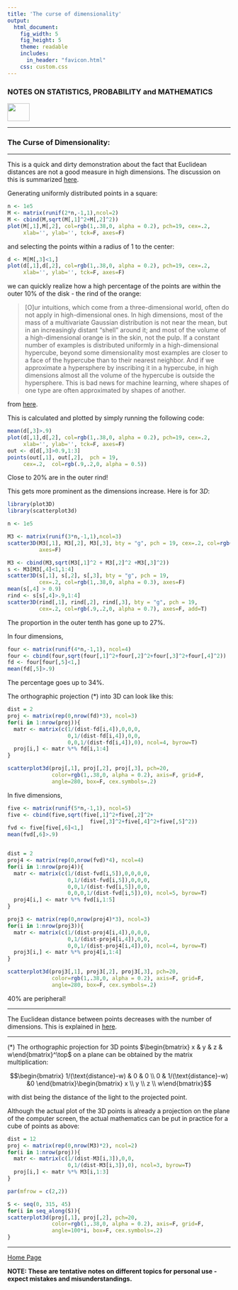 ```yaml
---
title: 'The curse of dimensionality'
output: 
  html_document:
    fig_width: 5
    fig_height: 5
    theme: readable
    includes:
      in_header: "favicon.html" 
    css: custom.css
---
```


### **NOTES ON STATISTICS, PROBABILITY and MATHEMATICS**

<a href="http://rinterested.github.io/statistics/index.html">
<img HEIGHT="40" WIDTH="50" src="logo.PNG"></a>

---

### The Curse of Dimensionality:

---

This is a quick and dirty demonstration about the fact that Euclidean distances are not a good measure in high dimensions. The discussion on this is summarized [here](https://stats.stackexchange.com/a/99191/67822).

Generating uniformly distributed points in a square:

```R
n <- 1e5
M <- matrix(runif(2*n,-1,1),ncol=2)
M <- cbind(M,sqrt(M[,1]^2+M[,2]^2))
plot(M[,1],M[,2], col=rgb(1,.38,0, alpha = 0.2), pch=19, cex=.2,
     xlab='', ylab='', tck=F, axes=F)
```

and selecting the points within a radius of $1$ to the center:

```R
d <- M[M[,3]<1,]
plot(d[,1],d[,2], col=rgb(1,.38,0, alpha = 0.2), pch=19, cex=.2,
     xlab='', ylab='', tck=F, axes=F)
```

we can quickly realize how a high percentage of the points are within the outer $10 \%$ of the disk - the rind of the orange:

> [O]ur intuitions, which come from a three-dimensional world, often do not apply in high-dimensional ones. In high dimensions, most of the mass of a multivariate Gaussian distribution is not near the mean, but in an increasingly distant “shell” around it; and most of the volume of a high-dimensional orange is in the skin, not the pulp. If a constant number of examples is distributed uniformly in a high-dimensional hypercube, beyond some dimensionality most examples are closer to a face of the hypercube than to their nearest neighbor. And if we approximate a hypersphere by inscribing it in a hypercube, in high dimensions almost all the volume of the hypercube is outside the hypersphere. This is bad news for machine learning, where shapes of one type are often approximated by shapes of another.

from [here](https://homes.cs.washington.edu/~pedrod/papers/cacm12.pdf).

This is calculated and plotted by simply running the following code:

```R
mean(d[,3]>.9)
plot(d[,1],d[,2], col=rgb(1,.38,0, alpha = 0.2), pch=19, cex=.2,
     xlab='', ylab='', tck=F, axes=F)
out <- d[d[,3]>0.9,1:3]
points(out[,1], out[,2],  pch = 19, 
     cex=.2,  col=rgb(.9,.2,0, alpha = 0.5))
```

Close to $20\%$ are in the outer rind!

This gets more prominent as the dimensions increase. Here is for $3D:$

```R
library(plot3D)
library(scatterplot3d)

n <- 1e5

M3 <- matrix(runif(3*n,-1,1),ncol=3)
scatter3D(M3[,1], M3[,2], M3[,3], bty = "g", pch = 19, cex=.2, col=rgb(.9,.2,0, alpha = 0.7),
          axes=F)

M3 <- cbind(M3,sqrt(M3[,1]^2 + M3[,2]^2 +M3[,3]^2))
s <- M3[M3[,4]<1,1:4]
scatter3D(s[,1], s[,2], s[,3], bty = "g", pch = 19, 
          cex=.2, col=rgb(1,.38,0, alpha = 0.3), axes=F)
mean(s[,4] > 0.9)
rind <- s[s[,4]>.9,1:4]
scatter3D(rind[,1], rind[,2], rind[,3], bty = "g", pch = 19, 
          cex=.2, col=rgb(.9,.2,0, alpha = 0.7), axes=F, add=T)

```

The proportion in the outer tenth has gone up to $27\%.$

In four dimensions,

```R
four <- matrix(runif(4*n,-1,1), ncol=4)
four <- cbind(four,sqrt(four[,1]^2+four[,2]^2+four[,3]^2+four[,4]^2))
fd <- four[four[,5]<1,]
mean(fd[,5]>.9)
```

The percentage goes up to $34\%.$

The orthographic projection $(*)$ into $3$D can look like this:

```R
dist = 2
proj <- matrix(rep(0,nrow(fd)*3), ncol=3)
for(i in 1:nrow(proj)){
  matr <- matrix(c(1/(dist-fd[i,4]),0,0,0,
                   0,1/(dist-fd[i,4]),0,0,
                   0,0,1/(dist-fd[i,4]),0), ncol=4, byrow=T)
  proj[i,] <- matr %*% fd[i,1:4]
}

scatterplot3d(proj[,1], proj[,2], proj[,3], pch=20,
              color=rgb(1,.38,0, alpha = 0.2), axis=F, grid=F,
              angle=280, box=F, cex.symbols=.2)

```

In five dimensions,

```R
five <- matrix(runif(5*n,-1,1), ncol=5)
five <- cbind(five,sqrt(five[,1]^2+five[,2]^2+
                          five[,3]^2+five[,4]^2+five[,5]^2))
fvd <- five[five[,6]<1,]
mean(fvd[,6]>.9)


dist = 2
proj4 <- matrix(rep(0,nrow(fvd)*4), ncol=4)
for(i in 1:nrow(proj4)){
  matr <- matrix(c(1/(dist-fvd[i,5]),0,0,0,0,
                   0,1/(dist-fvd[i,5]),0,0,0,
                   0,0,1/(dist-fvd[i,5]),0,0,
                   0,0,0,1/(dist-fvd[i,5]),0), ncol=5, byrow=T)
  proj4[i,] <- matr %*% fvd[i,1:5]
}

proj3 <- matrix(rep(0,nrow(proj4)*3), ncol=3)
for(i in 1:nrow(proj3)){
  matr <- matrix(c(1/(dist-proj4[i,4]),0,0,0,
                   0,1/(dist-proj4[i,4]),0,0,
                   0,0,1/(dist-proj4[i,4]),0), ncol=4, byrow=T)
  proj3[i,] <- matr %*% proj4[i,1:4]
}

scatterplot3d(proj3[,1], proj3[,2], proj3[,3], pch=20,
              color=rgb(1,.38,0, alpha = 0.2), axis=F, grid=F,
              angle=280, box=F, cex.symbols=.2)
```

$40\%$ are peripheral!

---

The Euclidean distance between points decreases with the number of dimensions. This is explained in [here](https://towardsdatascience.com/the-surprising-behaviour-of-distance-metrics-in-high-dimensions-c2cb72779ea6).

---

$(*)$ The orthographic projection for $3$D points $\begin{bmatrix}
x & y & z & w\end{bmatrix}^\top$  on a plane can be obtained by the matrix multiplication:

$$\begin{bmatrix}
1/(\text{distance}-w) & 0 & 0 \\
0 & 1/(\text{distance}-w)  &0
\end{bmatrix}\begin{bmatrix}
x \\ y \\ z \\ w\end{bmatrix}$$

with $\text{dist}$ being the distance of the light to the projected point.

Although the actual plot of the $3$D points is already a projection on the plane of the computer screen, the actual mathematics can be put in practice for a cube of points as above:

```R
dist = 12
proj <- matrix(rep(0,nrow(M3)*2), ncol=2)
for(i in 1:nrow(proj)){
  matr <- matrix(c(1/(dist-M3[i,3]),0,0,
                   0,1/(dist-M3[i,3]),0), ncol=3, byrow=T)
  proj[i,] <- matr %*% M3[i,1:3]
}

par(mfrow = c(2,2))

S <- seq(0, 315, 45)
for(i in seq_along(S)){
scatterplot3d(proj[,1], proj[,2], pch=20,
              color=rgb(1,.38,0, alpha = 0.2), axis=F, grid=F,
              angle=100*i, box=F, cex.symbols=.2)
}
```



---
<a href="http://rinterested.github.io/statistics/index.html">Home Page</a>

**NOTE: These are tentative notes on different topics for personal use - expect mistakes and misunderstandings.**
